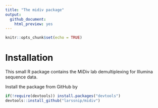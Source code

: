 ```yaml
---
title: "The midiv package"
output: 
  github_document:
    html_preview: yes
---
```


```r
knitr::opts_chunk$set(echo = TRUE)
```



# Installation
This small R package contains the MiDiv lab demultiplexing for Illumina sequence data.

Install the package from GitHub by
```r
if(!require(devtools)) install.packages("devtools")
devtools::install_github("larssnip/midiv")
```


